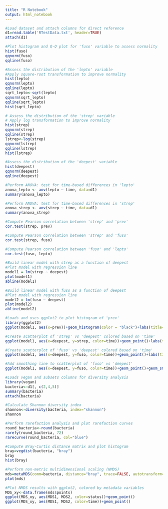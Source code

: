 ```yaml
---
title: "R Notebook"
output: html_notebook
---
```


```r
#Load dataset and attach columns for direct reference
d1=read.table('RTestData.txt', header=TRUE)
attach(d1)
```

```r
#Plot histogram and Q-Q plot for 'fuso' variable to assess normality
hist(fuso)
qqnorm(fuso)
qqline(fuso)
```

```r
#Assess the distribution of the 'lepto' variable
#Apply square-root transformation to improve normality
hist(lepto)
qqnorm(lepto)
qqline(lepto)
sqrt_lepto<-sqrt(lepto)
qqnorm(sqrt_lepto)
qqline(sqrt_lepto)
hist(sqrt_lepto)
```

```r
# Assess the distribution of the 'strep' variable
# Apply log transformation to improve normality
hist(strep)
qqnorm(strep)
qqline(strep)
lstrep<-log(strep)
qqnorm(lstrep)
qqline(lstrep)
hist(lstrep)
```

```r
#Assess the distribution of the 'deepest' variable
hist(deepest)
qqnorm(deepest)
qqline(deepest)
```

```r
#Perform ANOVA: test for time-based differences in 'lepto'
anova_lepto <- aov(lepto ~ time, data=d1)
summary(anova_lepto)
```

```r
#Perform ANOVA: test for time-based differences in 'strep'
anova_strep <- aov(strep ~ time, data=d1)
summary(anova_strep)
```

```r
#Compute Pearson correlation between 'strep' and 'prev'
cor.test(strep, prev)
```

```r
#Compute Pearson correlation between 'strep' and 'fuso'
cor.test(strep, fuso)
```

```r
#Compute Pearson correlation between 'fuso' and 'lepto'
cor.test(fuso, lepto)
```

```r
#Build linear model with strep as a function of deepest
#Plot model with regression line
model1 = lm(strep ~ deepest)
plot(model1)
abline(model1)
```

```r
#Build linear model with fuso as a function of deepest
#Plot model with regression line
model2 = lm(fuso ~ deepest)
plot(model2)
abline(model2)
```

```r
#Loads and uses ggplot2 to plot histogram of 'prev'
library(ggplot2)
ggplot(model1, aes(x=prev))+geom_histogram(color = "black")+labs(title="Histogram of Prev")
```

```r
#Create scatterplot of 'strep' vs 'deepest' colored based on 'time'
ggplot(model1, aes(x=deepest, y=strep, color=time))+geom_point()+labs(title="Scatterplot of Strep vs Deepest")
```

```r
#Create scatterplot of 'fuso' vs 'deepest' colored based on 'time'
ggplot(model1, aes(x=deepest, y=fuso, color=time))+geom_point()+labs(title="Scatterplot of Fuso vs Deepest")
```

```r
#Add smoothing line to scatterplot of 'fuso' vs 'deepest'
ggplot(model1, aes(x=deepest, y=fuso, color=time))+geom_point()+geom_smooth(method="loess", color="black")+labs(title="Scatterplot of Fuso vs Deepest")
```

```r
#Loads vegan and subsets columns for diversity analysis
library(vegan)
bacteria<-d1[, c(2,4,5)]
summary(bacteria)
attach(bacteria)
```

```r
#Calculate Shannon diversity index
shannon<-diversity(bacteria, index="shannon")
shannon
```

```r
#Perform rarefaction analysis and plot rarefaction curves
round_bacteria<-round(bacteria)
rarefy(round_bacteria, 72)
rarecurve(round_bacteria, col="blue")
```

```r
#Compute Bray-Curtis distance matrix and plot histogram
bray=vegdist(bacteria, "bray")
bray
hist(bray)
```

```r
#Perform non-metric multidimensional scaling (NMDS)
mds=metaMDS(comm=bacteria, distance="bray", trace=FALSE, autotransform=FALSE)
plot(mds)
```

```r
#Plot NMDS results with ggplot2, colored by metadata variables
MDS_xy<-data.frame(mds$points)
ggplot(MDS_xy, aes(MDS1, MDS2, color=status))+geom_point()
ggplot(MDS_xy, aes(MDS1, MDS2, color=time))+geom_point()
```
